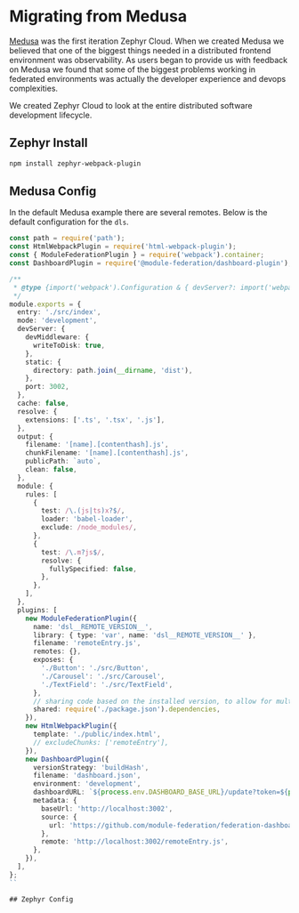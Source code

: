 
# Migrating from Medusa
[Medusa](https://medusa.codes/) was the first iteration Zephyr Cloud. When we created Medusa we believed that one of the biggest
things needed in a distributed frontend environment was observability. As users began to provide us with feedback on Medusa
we found that some of the biggest problems working in federated environments was actually the developer experience and devops complexities.

We created Zephyr Cloud to look at the entire distributed software development lifecycle.

## Zephyr Install
```sh filename="Terminal"
npm install zephyr-webpack-plugin
```

## Medusa Config
In the default Medusa example <SourceCode href="https://github.com/module-federation/module-federation-examples/tree/master/medusa-example" /> there
are several remotes. Below is the default configuration for the `dls`.
```ts filename="dsl/webpack.config.js"
const path = require('path');
const HtmlWebpackPlugin = require('html-webpack-plugin');
const { ModuleFederationPlugin } = require('webpack').container;
const DashboardPlugin = require('@module-federation/dashboard-plugin');

/**
 * @type {import('webpack').Configuration & { devServer?: import('webpack-dev-server').Configuration }}
 */
module.exports = {
  entry: './src/index',
  mode: 'development',
  devServer: {
    devMiddleware: {
      writeToDisk: true,
    },
    static: {
      directory: path.join(__dirname, 'dist'),
    },
    port: 3002,
  },
  cache: false,
  resolve: {
    extensions: ['.ts', '.tsx', '.js'],
  },
  output: {
    filename: '[name].[contenthash].js',
    chunkFilename: '[name].[contenthash].js',
    publicPath: `auto`,
    clean: false,
  },
  module: {
    rules: [
      {
        test: /\.(js|ts)x?$/,
        loader: 'babel-loader',
        exclude: /node_modules/,
      },
      {
        test: /\.m?js$/,
        resolve: {
          fullySpecified: false,
        },
      },
    ],
  },
  plugins: [
    new ModuleFederationPlugin({
      name: 'dsl__REMOTE_VERSION__',
      library: { type: 'var', name: 'dsl__REMOTE_VERSION__' },
      filename: 'remoteEntry.js',
      remotes: {},
      exposes: {
        './Button': './src/Button',
        './Carousel': './src/Carousel',
        './TextField': './src/TextField',
      },
      // sharing code based on the installed version, to allow for multiple vendors with different versions
      shared: require('./package.json').dependencies,
    }),
    new HtmlWebpackPlugin({
      template: './public/index.html',
      // excludeChunks: ['remoteEntry'],
    }),
    new DashboardPlugin({
      versionStrategy: 'buildHash',
      filename: 'dashboard.json',
      environment: 'development',
      dashboardURL: `${process.env.DASHBOARD_BASE_URL}/update?token=${process.env.DASHBOARD_WRITE_TOKEN}`,
      metadata: {
        baseUrl: 'http://localhost:3002',
        source: {
          url: 'https://github.com/module-federation/federation-dashboard/tree/master/dashboard-example/dsl',
        },
        remote: 'http://localhost:3002/remoteEntry.js',
      },
    }),
  ],
};
``

## Zephyr Config
